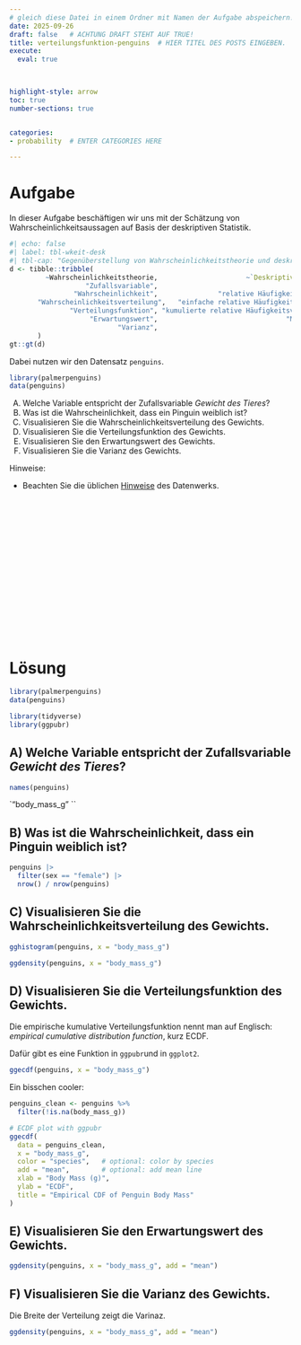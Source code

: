 ```yaml
---
# gleich diese Datei in einem Ordner mit Namen der Aufgabe abspeichern!
date: 2025-09-26
draft: false   # ACHTUNG DRAFT STEHT AUF TRUE!
title: verteilungsfunktion-penguins  # HIER TITEL DES POSTS EINGEBEN.
execute: 
  eval: true 


  
highlight-style: arrow 
toc: true
number-sections: true


categories:
- probability  # ENTER CATEGORIES HERE

---
```






# Aufgabe 

In dieser Aufgabe beschäftigen wir uns mit der Schätzung von Wahrscheinlichkeitsaussagen auf Basis der deskriptiven Statistik.



```r
#| echo: false
#| label: tbl-wkeit-desk
#| tbl-cap: "Gegenüberstellung von Wahrscheinlichkeitstheorie und deskriptiver Statistik"
d <- tibble::tribble(
         ~Wahrscheinlichkeitstheorie,                      ~`Deskriptive Statistik`,
                   "Zufallsvariable",                                   "Merkmal",
                "Wahrscheinlichkeit",               "relative Häufigkeit, Anteil",
       "Wahrscheinlichkeitsverteilung",   "einfache relative Häufigkeitsverteilung",
               "Verteilungsfunktion", "kumulierte relative Häufigkeitsverteilung",
                    "Erwartungswert",                                "Mittelwert",
                           "Varianz",                                   "Varianz"
       )
gt::gt(d)
```

Dabei nutzen wir den Datensatz `penguins`.

```r
library(palmerpenguins)
data(penguins)
```


A) Welche Variable entspricht der Zufallsvariable *Gewicht des Tieres*?
B) Was ist die Wahrscheinlichkeit, dass ein Pinguin weiblich ist?
C) Visualisieren Sie die Wahrscheinlichkeitsverteilung des Gewichts.
D) Visualisieren Sie die Verteilungsfunktion des Gewichts.
E) Visualisieren Sie den Erwartungswert des Gewichts.
F) Visualisieren Sie die Varianz des Gewichts.

Hinweise:


- Beachten Sie die üblichen [Hinweise](https://datenwerk.netlify.app/hinweise) des Datenwerks.


</br>
</br>
</br>

</br>
</br>
</br>

</br>
</br>
</br>

</br>
</br>
</br>











# Lösung 

```r
library(palmerpenguins)
data(penguins)
```

```r
library(tidyverse)
library(ggpubr)
```

## A) Welche Variable entspricht der Zufallsvariable *Gewicht des Tieres*?

```r
names(penguins)
```

`"body_mass_g" ``

## B) Was ist die Wahrscheinlichkeit, dass ein Pinguin weiblich ist?


```r
penguins |> 
  filter(sex == "female") |> 
  nrow() / nrow(penguins)
```


## C) Visualisieren Sie die Wahrscheinlichkeitsverteilung des Gewichts.


```r
gghistogram(penguins, x = "body_mass_g")
```



```r
ggdensity(penguins, x = "body_mass_g")
```


## D) Visualisieren Sie die Verteilungsfunktion des Gewichts.

Die empirische kumulative Verteilungsfunktion nennt man auf Englisch:
*empirical cumulative distribution function*, kurz ECDF.

Dafür gibt es eine Funktion in `ggpubr`und in `ggplot2`.

```r
ggecdf(penguins, x = "body_mass_g")
```

Ein bisschen cooler:

```r
penguins_clean <- penguins %>%
  filter(!is.na(body_mass_g))

# ECDF plot with ggpubr
ggecdf(
  data = penguins_clean,
  x = "body_mass_g",
  color = "species",   # optional: color by species
  add = "mean",        # optional: add mean line
  xlab = "Body Mass (g)",
  ylab = "ECDF",
  title = "Empirical CDF of Penguin Body Mass"
)
```

## E) Visualisieren Sie den Erwartungswert des Gewichts.



```r
ggdensity(penguins, x = "body_mass_g", add = "mean")
```


## F) Visualisieren Sie die Varianz des Gewichts.

Die Breite der Verteilung zeigt die Varinaz.

```r
ggdensity(penguins, x = "body_mass_g", add = "mean")
```
